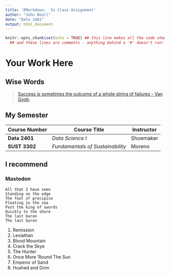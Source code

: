```yaml
---
title: 'RMarkdown:  In Class Assignment'
author: "John Beall"
date: "Data 2401"
output: html_document
---
```



```r
knitr::opts_chunk$set(echo = TRUE) ## this line makes all the code show! 
  ## and these lines are comments - anything behind a '#' doesn't run!
```




# Your Work Here

## Wise Words

> [Success is sometimes the outcome of a whole string of failures - Van Gogh][id].


[id]: https://www.msblackink.co.uk/post/success-is-sometimes-the-outcome-of-a-whole-string-of-failures#:~:text=string%20of%20failures.%22-,%22Success%20is%20sometimes%20the%20outcome%20of%20a%20whole%20string%20of,the%20day%20is%20a%20Success/ "Van Gogh"

## My Semester

Course Number | Course Title    | Instructor   |
------------- | -------------   | -------------|
**Data 2401** | *Data Science I*| Shoemaker    |
**SUST 3302** | *Fundamentals of Sustainability* | Moreno |

## I recommend

### Mastodon

```
All that I have seen
Standing on the edge
The foot of precipice
Floating in the sea
Past the king of swords
Quickly to the shore
The last baron
The last baron
```

1. Remission
2. Leviathan
3. Blood Mountain
4. Crack the Skye
5. The Hunter
6. Once More 'Round The Sun
7. Emperor of Sand
8. Hushed and Grim


 
